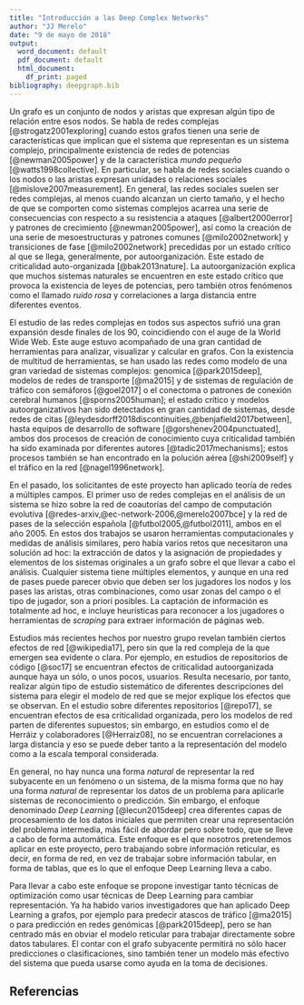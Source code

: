 ```yaml
---
title: "Introducción a las Deep Complex Networks"
author: "JJ Merelo"
date: "9 de mayo de 2018"
output:
  word_document: default
  pdf_document: default
  html_document:
    df_print: paged
bibliography: deepgraph.bib
---
```


Un grafo es un conjunto de nodos y aristas que expresan algún tipo de relación entre esos nodos. Se habla de redes complejas  [@strogatz2001exploring] cuando estos grafos tienen una serie de características que implican que el sistema que representan es un sistema complejo, principalmente existencia de redes de potencias [@newman2005power] y de la característica *mundo pequeño* [@watts1998collective]. En particular, se habla de redes sociales cuando o los nodos o las aristas expresan unidades o relaciones sociales [@mislove2007measurement]. En general, las redes sociales suelen ser redes complejas, al menos cuando alcanzan un cierto tamaño, y el hecho de que se comporten como sistemas complejos acarrea una serie de consecuencias con respecto a su resistencia a ataques [@albert2000error] y patrones de crecimiento [@newman2005power], así como la creación de una serie de mesoestructuras y patrones comunes [@milo2002network] y transiciones de fase [@milo2002network] precedidas por un estado crítico al que se llega, generalmente, por autoorganización. Este estado de criticalidad auto-organizada [@bak2013nature]. La autoorganización explica que muchos sistemas naturales se encuentren en este estado crítico que provoca la existencia de leyes de potencias, pero también otros fenómenos como el llamado *ruido rosa* y correlaciones a larga distancia entre diferentes eventos.

El estudio de las redes complejas en todos sus aspectos sufrió una gran expansión desde finales de los 90, coincidiendo con el auge de la World Wide Web. Este auge estuvo acompañado de una gran cantidad de herramientas para analizar, visualizar y calcular en grafos. Con la existencia de multitud de herramientas, se han usado las redes como modelo de una gran variedad de sistemas complejos: genomica [@park2015deep], modelos de redes de transporte [@ma2015] y de sistemas de regulación de tráfico con semáforos [@goel2017] o el conectoma o patrones de conexión cerebral humanos [@sporns2005human]; el estado crítico y modelos autoorganizativos han sido detectados en gran cantidad de sistemas, desde redes de citas [@leydesdorff2018discontinuities,@benjafield2017between], hasta equipos de desarrollo de software [@gorshenev2004punctuated], ambos dos procesos de creación de conocimiento cuya criticalidad también ha sido examinada por diferentes autores [@tadic2017mechanisms]; estos procesos también se han encontrado en la polución aérea [@shi2009self] y el tráfico en la red [@nagel1996network].

En el pasado, los solicitantes de este proyecto han aplicado teoría de redes a múltiples campos. El primer uso de redes complejas en el análisis de un sistema se hizo sobre la red de coautorías del campo de computación evolutiva [@redes-arxiv,@ec-network-2006,@merelo2007bce] y la red de pases de la selección española [@futbol2005,@futbol2011], ambos en el año 2005. En estos dos trabajos se usaron herramientas computacionales y medidas de análisis similares, pero había varios retos que necesitaron una solución ad hoc: la extracción de datos y la asignación de propiedades y elementos de los sistemas originales a un grafo sobre el que llevar a cabo el análisis. Cualquier sistema tiene múltiples elementos, y aunque en una red de pases puede parecer obvio que deben ser los jugadores los nodos y los pases las aristas, otras combinaciones, como usar zonas del campo o el tipo de jugador, son a priori posibles. La captación de información es totalmente ad hoc, e incluye heurísticas para reconocer a los jugadores o herramientas de *scraping* para extraer información de páginas web.

Estudios más recientes hechos por nuestro grupo revelan también ciertos efectos de red [@wikipedia17], pero sin que la red compleja de la que emergen sea evidente o clara. Por ejemplo, en estudios de repositorios de código [@soc17] se encuentran efectos de criticalidad autoorganizada aunque haya un sólo, o unos pocos, usuarios. Resulta necesario, por tanto, realizar algún tipo de estudio sistemático de diferentes descripciones del sistema para elegir el modelo de red que se mejor explique los efectos que se observan. En el estudio sobre diferentes repositorios [@repo17], se encuentran efectos de esa criticalidad organizada, pero los modelos de red parten de diferentes supuestos; sin embargo, en estudios como el de Herráiz y colaboradores [@Herraiz08], no se encuentran correlaciones a larga distancia y eso se puede deber tanto a la representación del modelo como a la escala temporal considerada. 

En general, no hay nunca una forma *natural* de representar la red subyacente en un fenómeno o un sistema, de la misma forma que no hay una forma *natural* de representar los datos de un problema para aplicarle sistemas de reconocimiento o predicción. Sin embargo, el enfoque denominado *Deep Learning* [@lecun2015deep] crea diferentes capas de procesamiento de los datos iniciales que permiten crear una representación del problema intermedia, más fácil de abordar pero sobre todo, que se lleve a cabo de forma automática. Este enfoque es el que nosotros pretendemos aplicar en este proyecto, pero trabajando sobre información reticular, es decir, en forma de red, en vez de trabajar sobre información tabular, en forma de tablas, que es lo que el enfoque Deep Learning lleva a cabo.

Para llevar a cabo este enfoque se propone investigar tanto técnicas de optimización como usar técnicas de Deep Learning para cambiar representación. Ya ha habido varios investigadores que han aplicado Deep Learning a grafos, por ejemplo para predecir atascos de tráfico [@ma2015] o para predicción en redes genómicas [@park2015deep], pero se han centrado más en obviar el modelo reticular para trabajar directamente sobre datos tabulares. El contar con el grafo subyacente permitirá no sólo hacer predicciones o clasificaciones, sino también tener un modelo más efectivo del sistema que pueda usarse como ayuda en la toma de decisiones.






## Referencias

